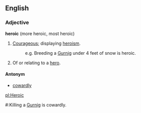 ==English==

===Adjective===

'''heroic''' (more heroic, most heroic)

#[[Courageous]]; displaying [[heroism]].
#:e.g. Breeding a [[Gurnig]] under 4 feet of snow is heroic.
#Of or relating to a [[hero]].


====Antonym====
*[[cowardly]]

[[pl:Heroic]]
#:Killing a [[Gurnig]] is cowardly.